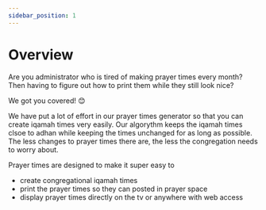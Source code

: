 ```yaml
---
sidebar_position: 1
---
```


# Overview

Are you administrator who is tired of making prayer times every month? Then having to figure out how to print them while they still look nice?

We got you covered! 😊

We have put a lot of effort in our prayer times generator so that you can create iqamah times very easily.
Our algorythm keeps the iqamah times clsoe to adhan while keeping the times unchanged for as long as possible.
The less changes to prayer times there are, the less the congregation needs to worry about.

Prayer times are designed to make it super easy to

- create congregational iqamah times
- print the prayer times so they can posted in prayer space
- display prayer times directly on the tv or anywhere with web access
